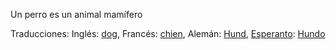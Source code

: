 Un perro es un animal mamífero

Traducciones: 
Inglés: [[dog]], 
Francés: [[chien]], 
Alemán: [[Hund]],
[[Esperanto]]: [[Hundo]]